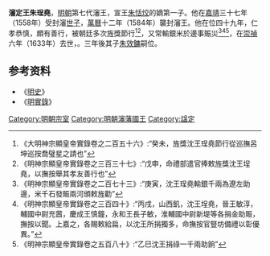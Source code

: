 '''瀋定王朱珵堯'''{{BD|？||1633年|catIdx=Z朱}}，[[明朝|明朝]]第七代瀋王，宣王[[朱恬烄|朱恬烄]]的嫡第一子。他在[[嘉靖|嘉靖]]三十七年（1558年）受封瀋[[世子|世子]]，[[萬曆|萬曆]]十二年（1584年）襲封瀋王。他在位四十九年，仁孝恭慎，頗有善行，被朝廷多次旌獎節行<ref>《大明神宗顯皇帝實錄卷之二百五十六》:“癸未，旌獎沈王珵堯節行從巡撫呂坤巡按喬璧星之請也”</ref><ref>《明神宗顯皇帝實錄卷之三百三十七》:“戊申，命禮部遣官捧敕旌獎沈王埕堯，以撫按舉其孝友善行也”</ref>，又常輸銀米於邊事賑災<ref>《明神宗顯皇帝實錄卷之二百七十三》:“庚寅，沈王珵堯輸銀千兩為遼左助邊，米千石發賑兩河頒敕旌勸”</ref><ref>《明神宗顯皇帝實錄卷之三百四十》:“丙戌，山西飢，沈王埕堯，晉王敏淳，輔國中尉充蒏，慶成王慎鐘，永和王長子敏，淮輔國中尉新堤等各捐金助賑，撫按以聞。上嘉之，各賜敕給扁，以沈王所捐獨多，命撫按官豎坊備禮以彰優異。”</ref><ref>《明神宗顯皇帝實錄卷之五百八十》:“乙巳沈王捐祿一千兩助餉”</ref>，在[[崇禎|崇禎]]六年（1633年）去世，。三年後其子[[朱效鏞|朱效鏞]]嗣位。

{{s-start}}
{{s-before|父宣王[[朱胤栘|朱胤栘]]}}
{{s-ttl|title=[[明朝藩王列表_(瀋王系)|明瀋國國王]]|years=1584年－1633年}}
{{s-after|子裕王[[朱效鏞|朱效鏞]]}}
{{end}}

==参考资料==
*《[[明史|明史]]》
*《[[明實錄|明實錄]]》

[[Category:明朝宗室|Category:明朝宗室]]
[[Category:明朝瀋藩國王|Category:明朝瀋藩國王]]
[[Category:諡定|Category:諡定]]